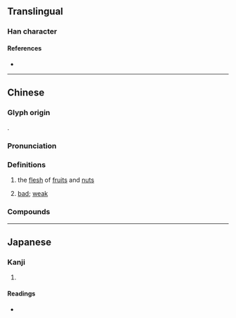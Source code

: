 {{character info/new}}
==Translingual==

===Han character===
{{Han char|rn=97|rad=瓜|as=17|sn=22|four=02710|canj=YVHVO|ids=⿰襄瓜}}

====References====
* {{Han ref|kx=0747.300|dkj=21429|dj=1156.020|hdz=42657.160|uh=74E4|ud=29924|bh=C57B|bd=50555}}

----

==Chinese==
{{zh-forms}}

===Glyph origin===
{{Han etym}}
{{Han compound|襄|瓜|c1=p|c2=s|t2=gourd|ls=psc}}.

===Pronunciation===
{{zh-pron
|m=ráng,er=y
|c=nong4
|h=pfs=nông
|mn=nn̂g/xm,qz,tp:liông/zz:jiâng/kh:jiông
|mn_note=nn̂g - vernacular; liông/jiâng/jiông - literary
|mn-t=neng5/riang5
|mn-note=neng5 - vernacular; riang5 - literary
|mc=y
|oc=y
|cat=n,adj
}}

===Definitions===
{{zh-hanzi}}

# the [[flesh]] of [[fruit]]s and [[nut]]s
# {{lb|zh|dialect}} [[bad]]; [[weak]]

===Compounds===
{{zh-der|瓤子|松瓤|棺材瓤子|瓤兒|瓤口兒|瓜瓤|沙瓤兒}}

----

==Japanese==

===Kanji===
{{ja-kanji|grade=|rs=瓜17}}

# {{defn|lang=ja|sort=瓜17}}

====Readings====
* {{ja-readings|on=[[しょう]] (shō), [[にょう]] (nyō), [[どう]] (dō), [[のう]] (nō)|kun=[[うりわた]] (uriwata)|nanori=}}